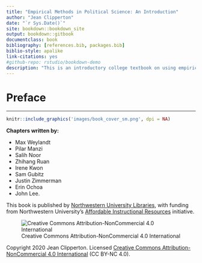 ```yaml
---
title: "Empirical Methods in Political Science: An Introduction"
author: "Jean Clipperton"
date: "`r Sys.Date()`"
site: bookdown::bookdown_site
output: bookdown::gitbook
documentclass: book
bibliography: [references.bib, packages.bib]
biblio-style: apalike
link-citations: yes
#github-repo: rstudio/bookdown-demo
description: "This is an introductory college textbook on using empirical methods in political science research."
---
```


# Preface {-}
***

```r
knitr::include_graphics('images/book_cover_sm.png', dpi = NA)
```

**Chapters written by:**

- Max Weylandt
- Pilar Manzi
- Salih Noor
- Zhihang Ruan
- Irene Kwon
- Sam Gubitz
- Justin Zimmerman
- Erin Ochoa
- John Lee.

This book is published by [Northwestern University Libraries](https://www.library.northwestern.edu/), with funding from Northwestern University's [Affordable Instructional Resources](https://air.northwestern.edu/) initiative.

![Creative Commons Attribution-NonCommercial 4.0 International](https://licensebuttons.net/l/by-nc/3.0/88x31.png)

Copyright 2020 Jean Clipperton. Licensed [Creative Commons Attribution-NonCommercial 4.0 International](https://creativecommons.org/licenses/by-nc/4.0/) (CC BY-NC 4.0).
